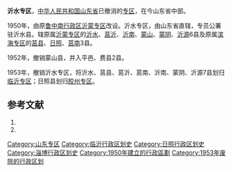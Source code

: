 '''沂水专区'''，[[中华人民共和国|中华人民共和国]][[山东省|山东省]]已撤消的[[专区|专区]]，在今山东省中部。

1950年，由原[[鲁中南行政区|鲁中南行政区]][[沂蒙专区|沂蒙专区]]改设。沂水专区，由山东省直辖，专员公署驻沂水县。辖原属[[沂蒙专区|沂蒙专区]]的[[沂水县|沂水]]、[[莒沂县|莒沂]]、[[沂南县|沂南]]、[[蒙山县_(中华民国)|蒙山]]、[[蒙阴县|蒙阴]]、[[沂源县|沂源]]6县及原属[[滨海专区|滨海专区]]的[[莒县|莒县]]、[[日照县|日照]]、[[莒南县|莒南]]3县。

1952年，撤销蒙山县，并入平邑、费县2县。

1953年，撤销沂水专区，将沂水、莒县、莒沂、莒南、沂南、蒙阴、沂源7县划归[[临沂专区|临沂专区]]；日照县划归[[胶州专区|胶州专区]]。

== 参考文献 ==
# {{Cite book | author = 戴均良等 | title = 《中国古今地名大词典》 | location = 上海 | publisher = 上海辞书出版社 | date = 2005 | language = zh-hans }}
# {{Cite book | author = 史为乐 | title = 《中华人民共和国政区沿革（1949-2002）》 | location = 北京 | publisher = 人民出版社 | date = 2006 | language = zh-hans }}

{{山东省历史二级政区|nocat}}
{{山东行政区划小作品}}
{{DEFAULTSORT:Y}}
[[Category:山东专区|Category:山东专区]]
[[Category:临沂行政区划史|Category:临沂行政区划史]]
[[Category:日照行政区划史|Category:日照行政区划史]]
[[Category:淄博行政区划史|Category:淄博行政区划史]]
[[Category:1950年建立的行政區劃|Category:1950年建立的行政區劃]]
[[Category:1953年废除的行政区划|Category:1953年废除的行政区划]]